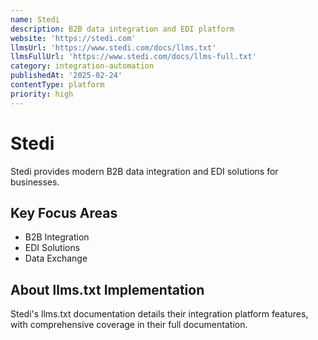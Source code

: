 ```yaml
---
name: Stedi
description: B2B data integration and EDI platform
website: 'https://stedi.com'
llmsUrl: 'https://www.stedi.com/docs/llms.txt'
llmsFullUrl: 'https://www.stedi.com/docs/llms-full.txt'
category: integration-automation
publishedAt: '2025-02-24'
contentType: platform
priority: high
---
```


# Stedi

Stedi provides modern B2B data integration and EDI solutions for businesses.

## Key Focus Areas

- B2B Integration
- EDI Solutions
- Data Exchange

## About llms.txt Implementation

Stedi's llms.txt documentation details their integration platform features, with comprehensive coverage in their full documentation.
